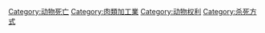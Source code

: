 {{main|屠宰}}
[[Category:动物死亡|Category:动物死亡]]
[[Category:肉類加工業|Category:肉類加工業]]
[[Category:动物权利|Category:动物权利]]
[[Category:杀死方式|Category:杀死方式]]